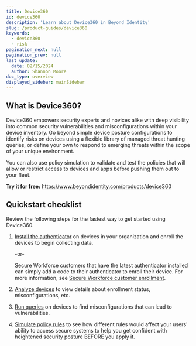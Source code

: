 ```yaml
---
title: Device360
id: device360
description: 'Learn about Device360 in Beyond Identity'
slug: /product-guides/device360
keywords:
  - device360
  - risk 
pagination_next: null
pagination_prev: null
last_update:
  date: 02/15/2024
  author: Shannon Moore
doc_type: overview
displayed_sidebar: mainSidebar
---
```


## What is Device360?
Device360 empowers security experts and novices alike with deep visibility into common security vulnerabilities and misconfigurations within your device inventory. Go beyond simple device posture configurations to identify risks on devices using a flexible library of managed threat hunting queries, or define your own to respond to emerging threats within the scope of your unique environment.

You can also use policy simulation to validate and test the policies that will allow or restrict access to devices and apps before pushing them out to your fleet. 

**Try it for free:** https://www.beyondidentity.com/products/device360


## Quickstart checklist
Review the following steps for the fastest way to get started using Device360.
1. [Install the authenticator](/docs/deployment/authenticator-set-up#install-for-device360) on devices in your organization and enroll the devices to begin collecting data.

   -or-

   Secure Workforce customers that have the latest authenticator installed can simply add a code to their authenticator to enroll their device. For more information, see [Secure Workforce customer enrollment](/docs/deployment/authenticator-set-up#secure-workforce-customer-enrollment).

2. [Analyze devices](/docs/inventory/devices) to view details about enrollment status, misconfigurations, etc.

2. [Run queries](/docs/inventory/device-query) on devices to find misconfigurations that can lead to vulnerabilities.

3. [Simulate policy rules](/docs/tools/policy) to see how different rules would affect your users' ability to access secure systems to help you get confident with heightened security posture BEFORE you apply it.

<Arcade clip={Clip.Device360} />